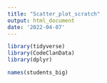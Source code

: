 ```yaml
---
title: "Scatter_plot_scratch"
output: html_document
date: '2022-04-07'
---
```


```r
library(tidyverse)
library(CodeClanData)
library(dplyr)
```
```r
names(students_big)
```

